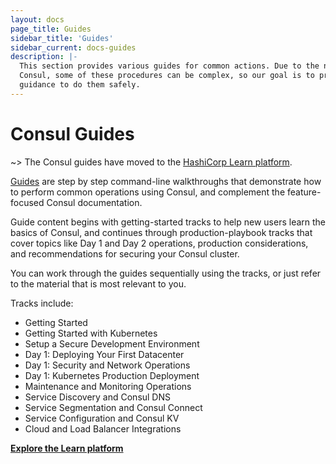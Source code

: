 ```yaml
---
layout: docs
page_title: Guides
sidebar_title: 'Guides'
sidebar_current: docs-guides
description: |-
  This section provides various guides for common actions. Due to the nature of
  Consul, some of these procedures can be complex, so our goal is to provide
  guidance to do them safely.
---
```


# Consul Guides

~> The Consul guides have moved to the [HashiCorp Learn platform](https://learn.hashicorp.com/consul?utm_source=consul.io&utm_medium=docs&utm_content=guide-index).

[Guides](https://learn.hashicorp.com/consul?utm_source=consul.io&utm_medium=docs&utm_content=guide-index) are step by step command-line
walkthroughs that demonstrate how to perform common operations using Consul, and
complement the feature-focused Consul documentation.

Guide content begins with getting-started tracks to help new users learn the
basics of Consul, and continues through production-playbook tracks that cover
topics like Day 1 and Day 2 operations, production considerations, and
recommendations for securing your Consul cluster.

You can work through the guides sequentially using the tracks, or just refer to
the material that is most relevant to you.

Tracks include:

- Getting Started
- Getting Started with Kubernetes
- Setup a Secure Development Environment
- Day 1: Deploying Your First Datacenter
- Day 1: Security and Network Operations
- Day 1: Kubernetes Production Deployment
- Maintenance and Monitoring Operations
- Service Discovery and Consul DNS
- Service Segmentation and Consul Connect
- Service Configuration and Consul KV
- Cloud and Load Balancer Integrations

[**Explore the Learn platform**](https://learn.hashicorp.com/consul?utm_source=consul.io&utm_medium=docs&utm_content=guide-index)
